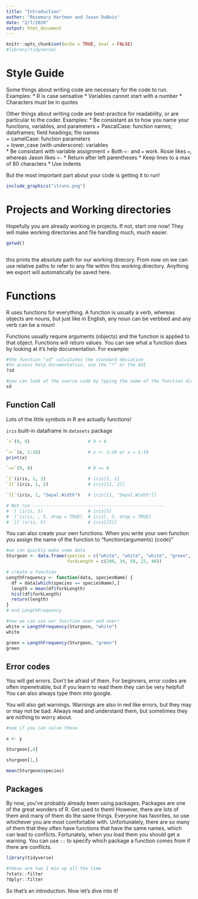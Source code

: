 ```yaml
---
title: "Introduction"
author: "Rosemary Hartman and Jason DuBois"
date: "2/7/2020"
output: html_document
---
```


```r
knitr::opts_chunk$set(echo = TRUE, eval = FALSE)
#library(tidyverse)
```

# Style Guide

Some things about writing code are necessary for the code to run. Examples:
* R is case sensative
* Variables cannot start with a number
* Characters must be in quotes

Other things about writing code are best-practice for readability, or are particular to the coder. Examples:
* Be consistant as to how you name your functions, variables, and parameters
  + PascalCase: function names; dataframes; field headings; file names  
  + camelCase: function parameters  
  + lower_case (with underscore): variables  
* Be consistant with variable assignment
  + Both `<-` and `=` work. Rosie likes `=`, whereas Jason likes `<-`
*  Return after left parentheses
* Keep lines to a max of 80 characters
* Use indents 

But the most important part about your code is getting it to run! 

```r
include_graphics("itruns.png")
```

# Projects and Working directories

Hopefully you are already working in projects. If not, start one now! They will make working directories and file handling much, much easier. 

```r
getwd()



```
this prints the absolute path for our working direcory. From now on we can use relative paths to refer to any file within this working directory. Anything we export will automatically be saved here.


# Functions

R uses functions for everything. A function is usually a verb, whereas objects are nouns, but just like in English, any noun can be verbbed and any verb can be a noun! 

Functions usually require arguments (objects) and the function is applied to that object. Functions will return values. You can see what a function does by looking at it's help documentation. For example:

```r

#the function "sd" calculates the standard deviation
#to access help documentation, use the "?" or the GUI
?sd

#you can look at the source code by typing the name of the function directly
sd

```



## Function Call

Lots of the little symbols in R are actually functions! 

`iris` built-in dataframe in `datasets` package

```r

`+`(9, 8)                      # 9 + 8

`<-`(x, 1:10)                  # x <- 1:10 or x = 1:10
print(x)

`==`(9, 8)                     # 9 == 8

`[`(iris, 1, 2)                # iris[1, 2]
`[[`(iris, 1, 2)               # iris[[1, 2]]

`[[`(iris, 1, "Sepal.Width")   # iris[[1, "Sepal.Width"]]

# Not run --------------------------------------------------
# `[`(iris, 5)                 # iris[5]
# `[`(iris, , 5, drop = TRUE)  # iris[, 5, drop = TRUE]
# `[[`(iris, 5)                # iris[[5]]

```

You can also create your own functions. When you write your own function you assign the name of the function to "function(arguments) {code}"

``` r
#we can quickly make some data
Sturgeon <- data.frame(species = c("white", "white", "white", "green", "green"), 
                       forkLength = c(200, 34, 58, 22, 46))

# create a function
LengthFrequency <- function(data, speciesName) {
  df = data[which(species == speciesName),]
  length = mean(df$forkLength)
  hist(df$forkLength)
  return(length) 
}
# end LengthFrequency

#now we can use our function over and over!
white = LengthFrequency(Sturgeon, "white")
white

green = LengthFrequency(Sturgeon, "green")
green
```
## Error codes

You will get errors. Don't be afraid of them. For beginners, error codes are often inpenetrable, but if you learn to read them they can be very helpful! You can also always type them into google.

You will also get warnings. Warnings are also in red like errors, but they may or may not be bad. Always read and understand them, but sometimes they are nothing to worry about. 

```r

#see if you can solve these

x <- y

Sturgeon[,4]

sturgeon[1,]

mean(Sturgeon$species)

```

## Packages

By now, you've probably already been using packages. Packages are one of the great wonders of R. Get used to them! However, there are lots of them and many of them do the same things. Everyone has favorites, so use whichever you are most comfortable with. Unfortunately, there are so many of them that they often have functions that have the same names, which can lead to conflicts. Fortunately, when you load them you should get a warning. You can use `::` to specify which package a function comes from if there are conflicts.

```r
library(tidyverse)

#these are two I mix up all the time
?stats::filter
?dplyr::filter

```

So that's an introduction. Now let's dive into it!
